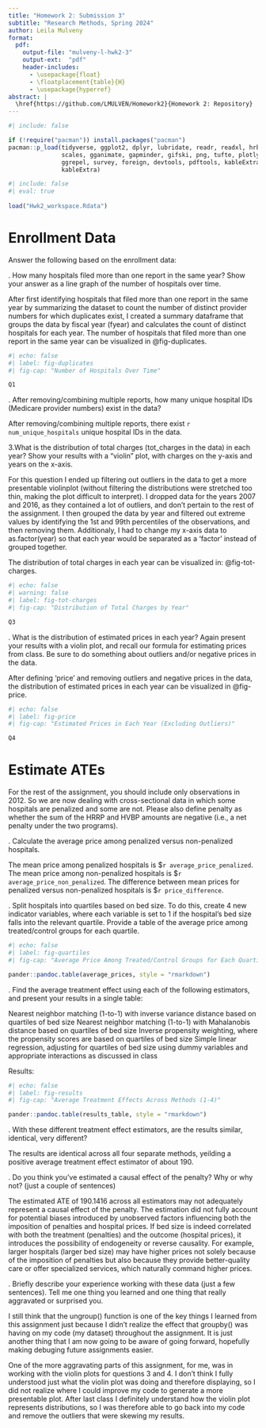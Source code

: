 ```yaml
---
title: "Homework 2: Submission 3"
subtitle: "Research Methods, Spring 2024"
author: Leila Mulveny
format:
  pdf:
    output-file: "mulveny-l-hwk2-3"
    output-ext:  "pdf"
    header-includes:
      - \usepackage{float}
      - \floatplacement{table}{H}
      - \usepackage{hyperref}
abstract: |
  \href{https://github.com/LMULVEN/Homework2}{Homework 2: Repository} 
---
```


```r
#| include: false

if (!require("pacman")) install.packages("pacman")
pacman::p_load(tidyverse, ggplot2, dplyr, lubridate, readr, readxl, hrbrthemes, fixest,
               scales, gganimate, gapminder, gifski, png, tufte, plotly, OECD,
               ggrepel, survey, foreign, devtools, pdftools, kableExtra, modelsummary,
               kableExtra)
```

```r
#| include: false
#| eval: true
 
load("Hwk2_workspace.Rdata")
```

\newpage
# Enrollment Data
Answer the following based on the enrollment data:

\vspace{.2in}
\noindent 1. How many hospitals filed more than one report in the same year? Show your answer as a line graph of the number of hospitals over time.<br>


After first identifying hospitals that filed more than one report in the same year by summarizing the dataset to count the number of distinct provider numbers for which duplicates exist, I created a summary dataframe that groups the data by fiscal year (fyear) and calculates the count of distinct hospitals for each year. The number of hospitals that filed more than one report in the same year can be visualized in 
@fig-duplicates.


```r
#| echo: false
#| label: fig-duplicates
#| fig-cap: "Number of Hospitals Over Time"

Q1
```

\newpage
\noindent 2. After removing/combining multiple reports, how many unique hospital IDs (Medicare provider numbers) exist in the data? <br>


After removing/combining multiple reports, there exist `r num_unique_hospitals` unique hospital IDs in the data. 


\newpage
\noindent 3.What is the distribution of total charges (tot_charges in the data) in each year? Show your results with a “violin” plot, with charges on the y-axis and years on the x-axis.<br>

For this question I ended up filtering out outliers in the data to get a more presentable violinplot (without filtering the distributions were stretched too thin, making the plot difficult to interpret). I dropped data for the years 2007 and 2016, as they contained a lot of outliers, and don't pertain to the rest of the assignment. I then grouped the data by year and filtered out extreme values by identifying the 1st and 99th percentiles of the observations, and then removing them. Additionaly, I had to change my x-axis data to as.factor(year) so that each year would be separated as a 'factor' instead of grouped together. 

The distribution of total charges in each year can be visualized in: 
@fig-tot-charges.

```r
#| echo: false
#| warning: false
#| label: fig-tot-charges
#| fig-cap: "Distribution of Total Charges by Year"

Q3
```

\newpage
\noindent 4. What is the distribution of estimated prices in each year? Again present your results with a violin plot, and recall our formula for estimating prices from class. Be sure to do something about outliers and/or negative prices in the data.

After defining 'price' and removing outliers and negative prices in the data, the distribution of estimated prices in each year can be visualized in 
@fig-price.

```r
#| echo: false
#| label: fig-price
#| fig-cap: "Estimated Prices in Each Year (Excluding Outliers)"

Q4
```

\newpage
# Estimate ATEs
\noindent For the rest of the assignment, you should include only observations in 2012. So we are now dealing with cross-sectional data in which some hospitals are penalized and some are not. Please also define penalty as whether the sum of the HRRP and HVBP amounts are negative (i.e., a net penalty under the two programs).

\noindent 5. Calculate the average price among penalized versus non-penalized hospitals.<br>

The mean price among penalized hospitals is $`r average_price_penalized`. The mean price among non-penalized hospitals is $`r average_price_non_penalized`. The difference between mean prices for penalized versus non-penalized hospitals is $`r price_difference`. 

\newpage
\noindent 6. Split hospitals into quartiles based on bed size. To do this, create 4 new indicator variables, where each variable is set to 1 if the hospital’s bed size falls into the relevant quartile. Provide a table of the average price among treated/control groups for each quartile.


```r
#| echo: false
#| label: fig-quartiles
#| fig-cap: "Average Price Among Treated/Control Groups for Each Quartile"

pander::pandoc.table(average_prices, style = "rmarkdown")
```

\newpage
\noindent 7. Find the average treatment effect using each of the following estimators, and present your results in a single table:

Nearest neighbor matching (1-to-1) with inverse variance distance based on quartiles of bed size
Nearest neighbor matching (1-to-1) with Mahalanobis distance based on quartiles of bed size
Inverse propensity weighting, where the propensity scores are based on quartiles of bed size
Simple linear regression, adjusting for quartiles of bed size using dummy variables and appropriate interactions as discussed in class


Results:

```r
#| echo: false
#| label: fig-results
#| fig-cap: "Average Treatment Effects Across Methods (1-4)"

pander::pandoc.table(results_table, style = "rmarkdown")
```

\newpage
\noindent 8. With these different treatment effect estimators, are the results similar, identical, very different?<br>

The results are identical across all four separate methods, yeilding a positive average treatment effect estimator of about 190. 

\newpage
\noindent 9. Do you think you’ve estimated a causal effect of the penalty? Why or why not? (just a couple of sentences)<br>

The estimated ATE of 190.1416 across all estimators may not adequately represent a causal effect of the penalty. The estimation did not fully account for potential biases introduced by unobserved factors influencing both the imposition of penalties and hospital prices. If bed size is indeed correlated with both the treatment (penalties) and the outcome (hospital prices), it introduces the possibility of endogeneity or reverse causality. For example, larger hospitals (larger bed size) may have higher prices not solely because of the imposition of penalties but also because they provide better-quality care or offer specialized services, which naturally command higher prices.

\newpage
\noindent 10. Briefly describe your experience working with these data (just a few sentences). Tell me one thing you learned and one thing that really aggravated or surprised you.<br>

I still think that the ungroup() function is one of the key things I learned from this assignment just because I didn't realize the effect that groupby() was having on my code (my dataset) throughout the assignment. It is just another thing that I am now going to be aware of going forward, hopefully making debuging future assignments easier. 

One of the more aggravating parts of this assignment, for me, was in working with the violin plots for questions 3 and 4. I don't think I fully understood just what the violin plot was doing and therefore displaying, so I did not realize where I could improve my code to generate a more presentable plot. After last class I definitely understand how the violin plot represents distributions, so I was therefore able to go back into my code and remove the outliers that were skewing my results. 
